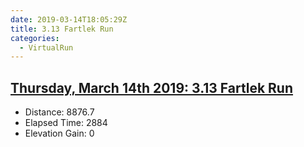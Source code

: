 ```yaml
---
date: 2019-03-14T18:05:29Z
title: 3.13 Fartlek Run
categories:
  - VirtualRun
---
```


## [Thursday, March 14th 2019: 3.13 Fartlek Run](https://www.strava.com/activities/2213356244)
  * Distance: 8876.7
  * Elapsed Time: 2884
  * Elevation Gain: 0
